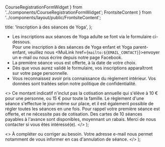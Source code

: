   CourseRegistrationFormWidget
} from '../components/CourseRegistrationFormWidget';
  FrontsiteContent
} from '../components/layout/public/FrontsiteContent';

  title: 'Inscription à des séances de Yoga',
};

* Les inscriptions aux séances de Yoga adulte se font via le formulaire ci-dessous.<br />
Pour une inscription à des séances de Yoga enfant et Yoga parent-enfant,
veuillez nous <MuiLink href={`mailto:${EMAIL_CONTACT}`}>envoyer un e-mail</MuiLink> ou
nous écrire depuis <MuiLink href={FACEBOOK_PAGE_URL} target="_blank" rel="noreferrer nofollow">notre page Facebook</MuiLink>.
* La première séance vous est offerte, à la date de votre choix.
* Dès que vous aurez validé le formulaire, vos inscriptions apparaîtront sur
<InternalLink href="/mes-inscriptions">votre page personnelle</InternalLink>.
* Vous reconnaissez avoir pris connaissance du <InternalLink href="/reglement-interieur">règlement intérieur</InternalLink>.
Vos données sont traitées selon notre <InternalLink href="/confidentialite">politique de confidentialité</InternalLink>.

<CourseRegistrationFormWidget />

  <>
    Ce montant indicatif n'inclut pas la cotisation annuelle qui s'élève à 10 € pour une personne, ou 15 € pour toute la famille.
    Le règlement d'une séance s'effectue le jour-même sur place, et il est également possible de régler toutes les séances en une fois.
    Pour rappel votre première séance est offerte, et ne nécessite pas de cotisation.
    Des cartes de 10 séances payables à l'avance sont disponibles, moyennant un rabais. Merci de nous contacter si vous êtes intéressé(e).
  </>
);

  <>
    À compléter ou corriger au besoin. Votre adresse e-mail nous permet notamment de vous informer en cas d'annulation de séance.
  </>
);

